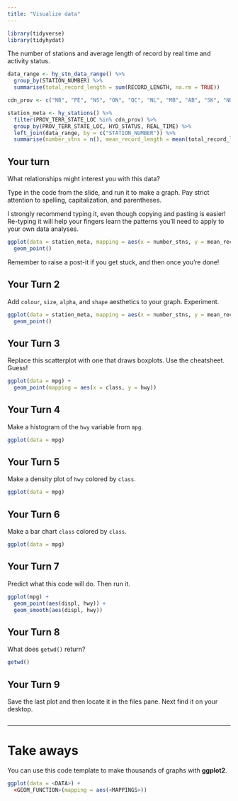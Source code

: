 ```yaml
---
title: "Visualize data"
---
```


<!-- 
This file Creative Commons Attribution 4.0 International License. 
See details at https://github.com/bcgov/intro-to-tidyhydat-and-tidyverse 
-->

```r
library(tidyverse)
library(tidyhydat)
```

The number of stations and average length of record by real time and activity status. 
```r
data_range <- hy_stn_data_range() %>%
  group_by(STATION_NUMBER) %>%
  summarise(total_record_length = sum(RECORD_LENGTH, na.rm = TRUE))

cdn_prov <- c("NB", "PE", "NS", "ON", "QC", "NL", "MB", "AB", "SK", "NU", "NT", "BC", "YT")

station_meta <- hy_stations() %>%  
  filter(PROV_TERR_STATE_LOC %in% cdn_prov) %>% 
  group_by(PROV_TERR_STATE_LOC, HYD_STATUS, REAL_TIME) %>%
  left_join(data_range, by = c("STATION_NUMBER")) %>% 
  summarise(number_stns = n(), mean_record_length = mean(total_record_length, na.rm = TRUE))
```

## Your turn

What relationships might interest you with this data? 

Type in the code from the slide, and run it to make a graph. Pay strict attention to spelling, capitalization, and parentheses.

I strongly recommend typing it, even though copying and pasting is easier! Re-typing it will help your fingers learn the patterns you'll need to apply to your own data analyses.

```r
ggplot(data = station_meta, mapping = aes(x = number_stns, y = mean_record_length)) +
  geom_point()
```

Remember to raise a post-it if you get stuck, and then once you're done!

## Your Turn 2

Add `colour`, `size`, `alpha`, and `shape` aesthetics to your graph. Experiment.  

```r
ggplot(data = station_meta, mapping = aes(x = number_stns, y = mean_record_length)) +
  geom_point()
```

## Your Turn 3

Replace this scatterplot with one that draws boxplots. Use the cheatsheet. Guess!

```r
ggplot(data = mpg) +
  geom_point(mapping = aes(x = class, y = hwy))
```

## Your Turn 4

Make a histogram of the `hwy` variable from `mpg`.

```r
ggplot(data = mpg) 

```

## Your Turn 5

Make a density plot of `hwy` colored by `class`.

```r
ggplot(data = mpg) 

```

## Your Turn 6

Make a bar chart `class` colored by `class`.

```r
ggplot(data = mpg) 

```

## Your Turn 7

Predict what this code will do. Then run it.

```r
ggplot(mpg) + 
  geom_point(aes(displ, hwy)) +
  geom_smooth(aes(displ, hwy))
```

## Your Turn 8

What does `getwd()` return?

```r
getwd()
```

## Your Turn 9

Save the last plot and then locate it in the files pane. Next find it on your desktop.

```r

```

***

# Take aways

You can use this code template to make thousands of graphs with **ggplot2**.

```r
ggplot(data = <DATA>) +
  <GEOM_FUNCTION>(mapping = aes(<MAPPINGS>))
```

